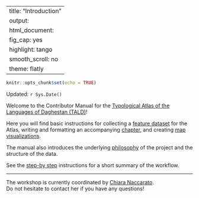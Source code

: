 
---
title: "Introduction"
output:
  html_document:
    fig_cap: yes
    highlight: tango
    smooth_scroll: no
    theme: flatly
---

```r
knitr::opts_chunk$set(echo = TRUE)

```


Updated: `r Sys.Date()`

Welcome to the Contributor Manual for the [Typological Atlas of the Languages of Daghestan (TALD)](http://lingconlab.ru/dagatlas/)!

Here you will find basic instructions for collecting 
a [feature dataset](datasets.html) for the Atlas, writing and formatting
an accompanying [chapter](chapters.html), and creating [map visualizations](maps.html).

The manual also introduces the underlying [philosophy](https://lingconlab.github.io/TALD_manual/philosophy.html) of
the project and the structure of the data.

See the [step-by step](steps.html) instructions for a short summary of the workflow.

---

The workshop is currently coordinated by [Chiara Naccarato](https://www.hse.ru/en/org/persons/224233250). <br>
Do not hesitate to contact her if you have any questions!